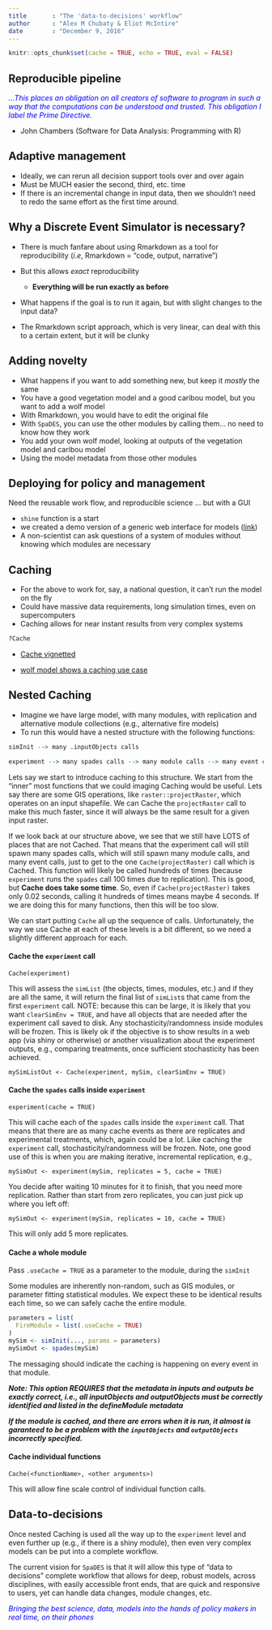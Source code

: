 ```yaml
---
title       : "The 'data-to-decisions' workflow"
author      : "Alex M Chubaty & Eliot McIntire"
date        : "December 9, 2016"
---
```


```r
knitr::opts_chunk$set(cache = TRUE, echo = TRUE, eval = FALSE)
```

## Reproducible pipeline

<div class="centered" style="color:#0000FF">
*…This places an obligation on all creators of software to program in such a way that the computations can be understood and trusted. This obligation I label the Prime Directive.*
</div>

- John Chambers (Software for Data Analysis: Programming with R)

## Adaptive management

- Ideally, we can rerun all decision support tools over and over again
- Must be MUCH easier the second, third, etc. time
- If there is an incremental change in input data, then we shouldn't need to redo the same effort as the first time around.

## Why a Discrete Event Simulator is necessary?

- There is much fanfare about using Rmarkdown as a tool for reproducibility (*i.e*, Rmarkdown = "code, output, narrative")
- But this allows *exact* reproducibility

    - **Everything will be run exactly as before**
    
- What happens if the goal is to run it again, but with slight changes to the input data?
- The Rmarkdown script approach, which is very linear, can deal with this to a certain extent, but it will be clunky

## Adding novelty

- What happens if you want to add something new, but keep it *mostly* the same
- You have a good vegetation model and a good caribou model, but you want to add a wolf model
- With Rmarkdown, you would have to edit the original file
- With `SpaDES`, you can use the other modules by calling them... no need to know how they work
- You add your own wolf model, looking at outputs of the vegetation model and caribou model
- Using the model metadata from those other modules

## Deploying for policy and management

Need the reusable work flow, and reproducible science ... but with a GUI

- `shine` function is a start
- we created a demo version of a generic web interface for models ([link](http://predictiveecology.org/2016/11/17/Putting_science_in_the_hands_of_policy_makers.html))
- A non-scientist can ask questions of a system of modules without knowing which modules are necessary

## Caching

- For the above to work for, say, a national question, it can't run the model on the fly
- Could have massive data requirements, long simulation times, even on supercomputers
- Caching allows for near instant results from very complex systems

```r
?Cache
```

- [Cache vignetted](https://cran.r-project.org/web/packages/SpaDES/vignettes/iii-cache.html)

- [wolf model shows a caching use case](http://htmlpreview.github.io/?https://github.com/PredictiveEcology/SpaDES-modules/blob/master/modules/wolfAlps/wolfAlps.html)

## Nested Caching

- Imagine we have large model, with many modules, with replication and alternative module collections (e.g., alternative fire models)
- To run this would have a nested structure with the following functions:

```r
simInit --> many .inputObjects calls

experiment --> many spades calls --> many module calls --> many event calls --> many function calls

```

Lets say we start to introduce caching to this structure. We start from the "inner" most functions that we could imaging Caching would be useful. Lets say there are some GIS operations, like `raster::projectRaster`, which operates on an input shapefile. We can Cache the `projectRaster` call to make this much faster, since it will always be the same result for a given input raster. 

If we look back at our structure above, we see that we still have LOTS of places that are not Cached. That means that the experiment call will still spawn many spades calls, which will still spawn many module calls, and many event calls, just to get to the one `Cache(projectRaster)` call which is Cached. This function will likely be called hundreds of times (because `experiment` runs the `spades` call 100 times due to replication). This is good, but **Cache does take some time**. So, even if `Cache(projectRaster)` takes only 0.02 seconds, calling it hundreds of times means maybe 4 seconds. If we are doing this for many functions, then this will be too slow. 

We can start putting `Cache` all up the sequence of calls. Unfortunately, the way we use Cache at each of these levels is a bit different, so we need a slightly different approach for each. 

#### Cache the `experiment` call

`Cache(experiment)`

This will assess the `simList` (the objects, times, modules, etc.) and if they are all the same, it will return the final list of `simList`s that came from the first `experiment` call. NOTE: because this can be large, it is likely that you want `clearSimEnv = TRUE`, and have all objects that are needed after the experiment call saved to disk. Any stochasticity/randomness inside modules will be frozen. This is likely ok if the objective is to show results in a web app (via shiny or otherwise) or another visualization about the experiment outputs, e.g., comparing treatments, once sufficient stochasticity has been achieved.

`mySimListOut <- Cache(experiment, mySim, clearSimEnv = TRUE)`

#### Cache the `spades` calls inside `experiment`

`experiment(cache = TRUE)`

This will cache each of the `spades` calls inside the `experiment` call. That means that there are as many cache events as there are replicates and experimental treatments, which, again could be a lot. Like caching the `experiment` call, stochasticity/randomness will be frozen. Note, one good use of this is when you are making iterative, incremental replication, e.g., 

`mySimOut <- experiment(mySim, replicates = 5, cache = TRUE)`

You decide after waiting 10 minutes for it to finish, that you need more replication. Rather than start from zero replicates, you can just pick up where you left off:

`mySimOut <- experiment(mySim, replicates = 10, cache = TRUE)`

This will only add 5 more replicates.

#### Cache a whole module

Pass `.useCache = TRUE` as a parameter to the module, during the `simInit`

Some modules are inherently non-random, such as GIS modules, or parameter fitting statistical modules. We expect these to be identical results each time, so we can safely cache the entire module.

```r
parameters = list(
  FireModule = list(.useCache = TRUE)
)
mySim <- simInit(..., params = parameters)
mySimOut <- spades(mySim)

```

The messaging should indicate the caching is happening on every event in that module.

***Note: This option REQUIRES that the metadata in inputs and outputs be exactly correct, i.e., all inputObjects and outputObjects must be correctly identified and listed in the defineModule metadata***

***If the module is cached, and there are errors when it is run, it almost is garanteed to be a problem with the `inputObjects` and `outputObjects` incorrectly specified.***

#### Cache individual functions

`Cache(<functionName>, <other arguments>)`

This will allow fine scale control of individual function calls.


## Data-to-decisions

Once nested Caching is used all the way up to the `experiment` level and even further up (e.g., if there is a shiny module), then even very complex models can be put into a complete workflow. 

The current vision for `SpaDES` is that it will allow this type of "data to decisions" complete workflow that allows for deep, robust models, across disciplines, with easily accessible front ends, that are quick and responsive to users, yet can handle data changes, module changes, etc.


<div class="centered" style="color:#0000FF">
*Bringing the best science, data, models into the hands of policy makers in real time, on their phones*
</div>
